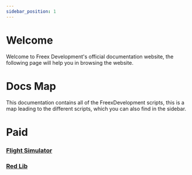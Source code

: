 ```yaml
---
sidebar_position: 1
---
```


# Welcome

Welcome to Freex Development's official documentation website, the following page will help you in browsing the website.
<SplitLine />

# Docs Map

This documentation contains all of the FreexDevelopment scripts, this is a map leading to the different scripts, which you can also find in the sidebar.

# Paid

### [Flight Simulator](/docs/paid/flight-simulator/Home)
### [Red Lib](/docs/red_lib/Home)

